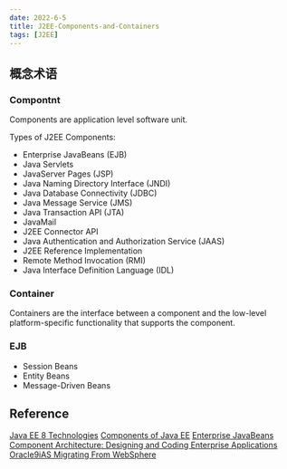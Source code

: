 ```yaml
---
date: 2022-6-5
title: J2EE-Components-and-Containers
tags: [J2EE]
---
```


## 概念术语

### Compontnt

Components are application level software unit.

Types of J2EE Components:

- Enterprise JavaBeans (EJB)
- Java Servlets
- JavaServer Pages (JSP)
- Java Naming Directory Interface (JNDI)
- Java Database Connectivity (JDBC)
- Java Message Service (JMS)
- Java Transaction API (JTA)
- JavaMail
- J2EE Connector API
- Java Authentication and Authorization Service (JAAS)
- J2EE Reference Implementation
- Remote Method Invocation (RMI)
- Java Interface Definition Language (IDL)

### Container

Containers are the interface between a component and the low-level platform-specific functionality that supports the component.

### EJB

- Session Beans
- Entity Beans
- Message-Driven Beans

## Reference

[Java EE 8 Technologies](https://www.oracle.com/java/technologies/javaee/javaeetechnologies.html#javaee8)
[Components of Java EE](https://www.youtube.com/watch?v=XiJ6r6Ea6N0)
[Enterprise JavaBeans Component Architecture: Designing and Coding Enterprise Applications](https://www.informit.com/articles/article.aspx?p=28706&seqNum=2)
[Oracle9iAS Migrating From WebSphere](https://docs.oracle.com/cd/B10018_07/migrate.902/a95110/overview.htm)

